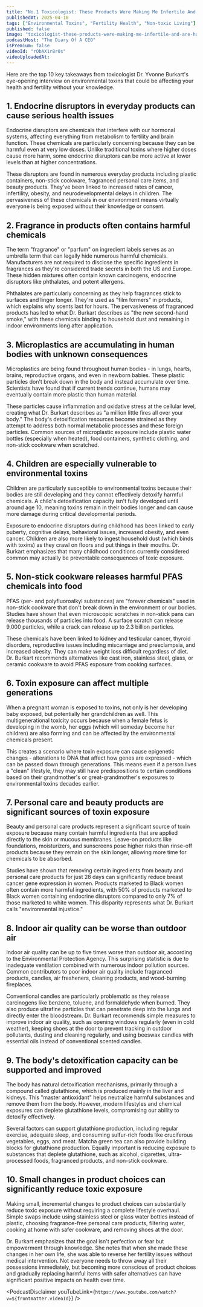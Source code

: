 ```yaml
---
title: "No.1 Toxicologist: These Products Were Making Me Infertile And Are Harming Your Future Kids!"
publishedAt: 2025-04-10
tags: ["Environmental Toxins", "Fertility Health", "Non-toxic Living"]
published: false
image: "toxicologist-these-products-were-making-me-infertile-and-are-harming-your-future-kids.jpg"
podcastHost: "The Diary Of A CEO"
isPremium: false
videoId: "rObAX1r8r0s"
videoUploadedAt:
---
```



<PodcastSummaryPageLayout frontmatter={frontmatter}>

Here are the top 10 key takeaways from toxicologist Dr. Yvonne Burkart's eye-opening interview on environmental toxins that could be affecting your health and fertility without your knowledge.

## 1. Endocrine disruptors in everyday products can cause serious health issues

Endocrine disruptors are chemicals that interfere with our hormonal systems, affecting everything from metabolism to fertility and brain function. These chemicals are particularly concerning because they can be harmful even at very low doses. Unlike traditional toxins where higher doses cause more harm, some endocrine disruptors can be more active at lower levels than at higher concentrations.

These disruptors are found in numerous everyday products including plastic containers, non-stick cookware, fragranced personal care items, and beauty products. They've been linked to increased rates of cancer, infertility, obesity, and neurodevelopmental delays in children. The pervasiveness of these chemicals in our environment means virtually everyone is being exposed without their knowledge or consent.

## 2. Fragrance in products often contains harmful chemicals

The term "fragrance" or "parfum" on ingredient labels serves as an umbrella term that can legally hide numerous harmful chemicals. Manufacturers are not required to disclose the specific ingredients in fragrances as they're considered trade secrets in both the US and Europe. These hidden mixtures often contain known carcinogens, endocrine disruptors like phthalates, and potent allergens.

Phthalates are particularly concerning as they help fragrances stick to surfaces and linger longer. They're used as "film formers" in products, which explains why scents last for hours. The pervasiveness of fragranced products has led to what Dr. Burkart describes as "the new second-hand smoke," with these chemicals binding to household dust and remaining in indoor environments long after application.

## 3. Microplastics are accumulating in human bodies with unknown consequences

Microplastics are being found throughout human bodies - in lungs, hearts, brains, reproductive organs, and even in newborn babies. These plastic particles don't break down in the body and instead accumulate over time. Scientists have found that if current trends continue, humans may eventually contain more plastic than human material.

These particles cause inflammation and oxidative stress at the cellular level, creating what Dr. Burkart describes as "a million little fires all over your body." The body's detoxification resources become strained as they attempt to address both normal metabolic processes and these foreign particles. Common sources of microplastic exposure include plastic water bottles (especially when heated), food containers, synthetic clothing, and non-stick cookware when scratched.

## 4. Children are especially vulnerable to environmental toxins

Children are particularly susceptible to environmental toxins because their bodies are still developing and they cannot effectively detoxify harmful chemicals. A child's detoxification capacity isn't fully developed until around age 10, meaning toxins remain in their bodies longer and can cause more damage during critical developmental periods.

Exposure to endocrine disruptors during childhood has been linked to early puberty, cognitive delays, behavioral issues, increased obesity, and even cancer. Children are also more likely to ingest household dust (which binds with toxins) as they crawl on floors and put things in their mouths. Dr. Burkart emphasizes that many childhood conditions currently considered common may actually be preventable consequences of toxic exposure.

## 5. Non-stick cookware releases harmful PFAS chemicals into food

PFAS (per- and polyfluoroalkyl substances) are "forever chemicals" used in non-stick cookware that don't break down in the environment or our bodies. Studies have shown that even microscopic scratches in non-stick pans can release thousands of particles into food. A surface scratch can release 9,000 particles, while a crack can release up to 2.3 billion particles.

These chemicals have been linked to kidney and testicular cancer, thyroid disorders, reproductive issues including miscarriage and preeclampsia, and increased obesity. They can make weight loss difficult regardless of diet. Dr. Burkart recommends alternatives like cast iron, stainless steel, glass, or ceramic cookware to avoid PFAS exposure from cooking surfaces.

## 6. Toxin exposure can affect multiple generations

When a pregnant woman is exposed to toxins, not only is her developing baby exposed, but potentially her grandchildren as well. This multigenerational toxicity occurs because when a female fetus is developing in the womb, her eggs (which will someday become her children) are also forming and can be affected by the environmental chemicals present.

This creates a scenario where toxin exposure can cause epigenetic changes - alterations to DNA that affect how genes are expressed - which can be passed down through generations. This means even if a person lives a "clean" lifestyle, they may still have predispositions to certain conditions based on their grandmother's or great-grandmother's exposures to environmental toxins decades earlier.

## 7. Personal care and beauty products are significant sources of toxin exposure

Beauty and personal care products represent a significant source of toxin exposure because many contain harmful ingredients that are applied directly to the skin or mucous membranes. Leave-on products like foundations, moisturizers, and sunscreens pose higher risks than rinse-off products because they remain on the skin longer, allowing more time for chemicals to be absorbed.

Studies have shown that removing certain ingredients from beauty and personal care products for just 28 days can significantly reduce breast cancer gene expression in women. Products marketed to Black women often contain more harmful ingredients, with 50% of products marketed to Black women containing endocrine disruptors compared to only 7% of those marketed to white women. This disparity represents what Dr. Burkart calls "environmental injustice."

## 8. Indoor air quality can be worse than outdoor air

Indoor air quality can be up to five times worse than outdoor air, according to the Environmental Protection Agency. This surprising statistic is due to inadequate ventilation combined with numerous indoor pollution sources. Common contributors to poor indoor air quality include fragranced products, candles, air fresheners, cleaning products, and wood-burning fireplaces.

Conventional candles are particularly problematic as they release carcinogens like benzene, toluene, and formaldehyde when burned. They also produce ultrafine particles that can penetrate deep into the lungs and directly enter the bloodstream. Dr. Burkart recommends simple measures to improve indoor air quality, such as opening windows regularly (even in cold weather), keeping shoes at the door to prevent tracking in outdoor pollutants, dusting and cleaning regularly, and using beeswax candles with essential oils instead of conventional scented candles.

## 9. The body's detoxification capacity can be supported and improved

The body has natural detoxification mechanisms, primarily through a compound called glutathione, which is produced mainly in the liver and kidneys. This "master antioxidant" helps neutralize harmful substances and remove them from the body. However, modern lifestyles and chemical exposures can deplete glutathione levels, compromising our ability to detoxify effectively.

Several factors can support glutathione production, including regular exercise, adequate sleep, and consuming sulfur-rich foods like cruciferous vegetables, eggs, and meat. Matcha green tea can also provide building blocks for glutathione production. Equally important is reducing exposure to substances that deplete glutathione, such as alcohol, cigarettes, ultra-processed foods, fragranced products, and non-stick cookware.

## 10. Small changes in product choices can significantly reduce toxic exposure

Making small, incremental changes to product choices can substantially reduce toxic exposure without requiring a complete lifestyle overhaul. Simple swaps include using stainless steel or glass water bottles instead of plastic, choosing fragrance-free personal care products, filtering water, cooking at home with safer cookware, and removing shoes at the door.

Dr. Burkart emphasizes that the goal isn't perfection or fear but empowerment through knowledge. She notes that when she made these changes in her own life, she was able to reverse her fertility issues without medical intervention. Not everyone needs to throw away all their possessions immediately, but becoming more conscious of product choices and gradually replacing harmful items with safer alternatives can have significant positive impacts on health over time.

<PodcastDisclaimer
  youTubeLink={`https://www.youtube.com/watch?v=${frontmatter.videoId}`}
/>

</PodcastSummaryPageLayout>
